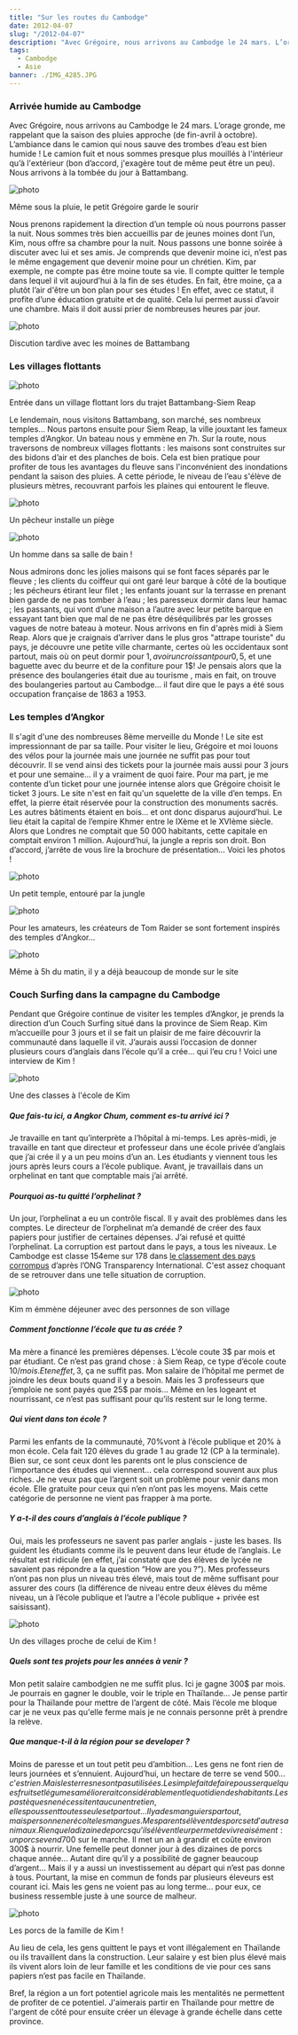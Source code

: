 ```yaml
---
title: "Sur les routes du Cambodge"
date: 2012-04-07
slug: "/2012-04-07"
description: "Avec Grégoire, nous arrivons au Cambodge le 24 mars. L’orage gronde..."
tags:
  - Cambodge
  - Asie
banner: ./IMG_4285.JPG
---
```


### Arrivée humide au Cambodge

Avec Grégoire, nous arrivons au Cambodge le 24 mars. L’orage gronde, me rappelant que la saison des pluies approche (de fin-avril à octobre). L’ambiance dans le camion qui nous sauve des trombes d’eau est bien humide ! Le camion fuit et nous sommes presque plus mouillés à l'intérieur qu’à l'extérieur (bon d’accord, j'exagère tout de même peut être un peu). Nous arrivons à la tombée du jour à Battambang.

![photo](./IMG_4246.JPG)

<div class="img-caption">
  Même sous la pluie, le petit Grégoire garde le sourir
</div>

Nous prenons rapidement la direction d’un temple où nous pourrons passer la nuit. Nous sommes très bien accueillis par de jeunes moines dont l’un, Kim, nous offre sa chambre pour la nuit. Nous passons une bonne soirée à discuter avec lui et ses amis. Je comprends que devenir moine ici, n’est pas le même engagement que devenir moine pour un chrétien. Kim, par exemple, ne compte pas être moine toute sa vie. Il compte quitter le temple dans lequel il vit aujourd’hui à la fin de ses études. En fait, être moine, ça a plutôt l’air d'être un bon plan pour ses études ! En effet, avec ce statut, il profite d’une éducation gratuite et de qualité. Cela lui permet aussi d’avoir une chambre. Mais il doit aussi prier de nombreuses heures par jour.

![photo](./IMG_4247.JPG)

<div class="img-caption">Discution tardive avec les moines de Battambang</div>

### Les villages flottants

![photo](./IMG_4278.JPG)

<div class="img-caption">
  Entrée dans un village flottant lors du trajet Battambang-Siem Reap
</div>

Le lendemain, nous visitons Battambang, son marché, ses nombreux temples…
Nous partons ensuite pour Siem Reap, la ville jouxtant les fameux temples d’Angkor. Un bateau nous y emmène en 7h. Sur la route, nous traversons de nombreux villages flottants : les maisons sont construites sur des bidons d’air et des planches de bois. Cela est bien pratique pour profiter de tous les avantages du fleuve sans l'inconvénient des inondations pendant la saison des pluies. A cette période, le niveau de l’eau s'élève de plusieurs mètres, recouvrant parfois les plaines qui entourent le fleuve.

![photo](./IMG_4262.JPG)

<div class="img-caption">Un pêcheur installe un piège</div>

![photo](./IMG_4258.JPG)

<div class="img-caption">Un homme dans sa salle de bain !</div>

Nous admirons donc les jolies maisons qui se font faces séparés par le fleuve ; les clients du coiffeur qui ont garé leur barque à côté de la boutique ; les pécheurs étirant leur filet ; les enfants jouant sur la terrasse en prenant bien garde de ne pas tomber à l’eau ; les paresseux dormir dans leur hamac ; les passants, qui vont d’une maison a l’autre avec leur petite barque en essayant tant bien que mal de ne pas être déséquilibrés par les grosses vagues de notre bateau à moteur.
Nous arrivons en fin d'après midi à Siem Reap. Alors que je craignais d’arriver dans le plus gros "attrape touriste" du pays, je découvre une petite ville charmante, certes où les occidentaux sont partout, mais où on peut dormir pour 1$, avoir un croissant pour 0,5$, et une baguette avec du beurre et de la confiture pour 1\$! Je pensais alors que la présence des boulangeries était due au tourisme , mais en fait, on trouve des boulangeries partout au Cambodge… il faut dire que le pays a été sous occupation française de 1863 a 1953.

### Les temples d’Angkor

Il s'agit d'une des nombreuses 8ème merveille du Monde ! Le site est impressionnant de par sa taille. Pour visiter le lieu, Grégoire et moi louons des vélos pour la journée mais une journée ne suffit pas pour tout découvrir. Il se vend ainsi des tickets pour la journée mais aussi pour 3 jours et pour une semaine… il y a vraiment de quoi faire. Pour ma part, je me contente d’un ticket pour une journée intense alors que Grégoire choisit le ticket 3 jours.
Le site n'est en fait qu'un squelette de la ville d’en temps. En effet, la pierre était réservée pour la construction des monuments sacrés. Les autres bâtiments étaient en bois… et ont donc disparus aujourd’hui. Le lieu était la capital de l’empire Khmer entre le IXème et le XVIème siècle. Alors que Londres ne comptait que 50 000 habitants, cette capitale en comptait environ 1 million. Aujourd’hui, la jungle a repris son droit. Bon d’accord, j’arrête de vous lire la brochure de présentation… Voici les photos !

![photo](./IMG_4321.JPG)

<div class="img-caption">Un petit temple, entouré par la jungle</div>

![photo](./IMG_4341.JPG)

<div class="img-caption">
  Pour les amateurs, les créateurs de Tom Raider se sont fortement inspirés des
  temples d'Angkor...
</div>

![photo](./IMG_4305.JPG)

<div class="img-caption">
  Même à 5h du matin, il y a déjà beaucoup de monde sur le site
</div>

### Couch Surfing dans la campagne du Cambodge

Pendant que Grégoire continue de visiter les temples d’Angkor, je prends la direction d’un Couch Surfing situé dans la province de Siem Reap.
Kim m’accueille pour 3 jours et il se fait un plaisir de me faire découvrir la communauté dans laquelle il vit. J’aurais aussi l’occasion de donner plusieurs cours d’anglais dans l’école qu’il a crée… qui l’eu cru ! Voici une interview de Kim !

![photo](./IMG_4381.JPG)

<div class="img-caption">Une des classes à l'école de Kim</div>

##### Que fais-tu ici, a Angkor Chum, comment es-tu arrivé ici ?

Je travaille en tant qu’interprète a l’hôpital à mi-temps. Les après-midi, je travaille en tant que directeur et professeur dans une école privée d’anglais que j’ai crée il y a un peu moins d’un an. Les étudiants y viennent tous les jours après leurs cours a l’école publique. Avant, je travaillais dans un orphelinat en tant que comptable mais j’ai arrêté.

##### Pourquoi as-tu quitté l’orphelinat ?

Un jour, l’orphelinat a eu un contrôle fiscal. Il y avait des problèmes dans les comptes. Le directeur de l’orphelinat m’a demandé de créer des faux papiers pour justifier de certaines dépenses. J’ai refusé et quitté l’orphelinat. La corruption est partout dans le pays, a tous les niveaux. Le Cambodge est classe 154eme sur 178 dans <a href='http://www.transparence-france.org/e_upload/pdf/cpi2010_table_2010.pdf'>le classement des pays corrompus</a> d’après l’ONG Transparency International. C'est assez choquant de se retrouver dans une telle situation de corruption.

![photo](./IMG_4386.JPG)

<div class="img-caption">
  Kim m émmène déjeuner avec des personnes de son village
</div>

##### Comment fonctionne l’école que tu as créée ?

Ma mère a financé les premières dépenses. L’école coute 3$ par mois et par étudiant. Ce n’est pas grand chose : à Siem Reap, ce type d’école coute 10$/mois. Et en effet, 3$, ça ne suffit pas. Mon salaire de l’hôpital me permet de joindre les deux bouts quand il y a besoin. Mais les 3 professeurs que j’emploie ne sont payés que 25$ par mois... Même en les logeant et nourrissant, ce n’est pas suffisant pour qu’ils restent sur le long terme.

##### Qui vient dans ton école ?

Parmi les enfants de la communauté, 70%vont à l’école publique et 20% à mon école. Cela fait 120 élèves du grade 1 au grade 12 (CP à la terminale). Bien sur, ce sont ceux dont les parents ont le plus conscience de l’importance des études qui viennent... cela correspond souvent aux plus riches. Je ne veux pas que l’argent soit un problème pour venir dans mon école. Elle gratuite pour ceux qui n’en n’ont pas les moyens. Mais cette catégorie de personne ne vient pas frapper à ma porte.

##### Y a-t-il des cours d’anglais à l’école publique ?

Oui, mais les professeurs ne savent pas parler anglais - juste les bases. Ils guident les étudiants comme ils le peuvent dans leur étude de l’anglais. Le résultat est ridicule (en effet, j’ai constaté que des élèves de lycée ne savaient pas répondre a la question “How are you ?”). Mes professeurs n’ont pas non plus un niveau très élevé, mais tout de même suffisant pour assurer des cours (la différence de niveau entre deux élèves du même niveau, un à l’école publique et l’autre a l'école publique + privée est saisissant).

![photo](./IMG_4393.JPG)

<div class="img-caption">Un des villages proche de celui de Kim !</div>

##### Quels sont tes projets pour les années à venir ?

Mon petit salaire cambodgien ne me suffit plus. Ici je gagne 300\$ par mois. Je pourrais en gagner le double, voir le triple en Thaïlande... Je pense partir pour la Thaïlande pour mettre de l’argent de côté. Mais l’école me bloque car je ne veux pas qu'elle ferme mais je ne connais personne prêt à prendre la relève.

##### Que manque-t-il à la région pour se developer ?

Moins de paresse et un tout petit peu d’ambition... Les gens ne font rien de leurs journées et s’ennuient. Aujourd’hui, un hectare de terre se vend 500$… c’est rien. Mais les terres ne sont pas utilisées.
Le simple fait de faire pousser quelques fruits et légumes améliorerait considérablement le quotidien des habitants. Les pastèques ne nécessitent aucun entretien, elles poussent toutes seules et partout… Il y a des manguiers partout, mais personne ne récolte les mangues.
Mes parents élèvent des porcs et d’autres animaux. Rien que la dizaine de porcs qu’ils élèvent leur permet de vivre aisément : un porc se vend 700$ sur le marche. Il met un an à grandir et coûte environ 300\$ à nourrir. Une femelle peut donner jour à des dizaines de porcs chaque année... Autant dire qu’il y a possibilité de gagner beaucoup d’argent... Mais il y a aussi un investissement au départ qui n’est pas donne à tous. Pourtant, la mise en commun de fonds par plusieurs éleveurs est courant ici. Mais les gens ne voient pas au long terme... pour eux, ce business ressemble juste à une source de malheur.

![photo](./IMG_4389.JPG)

<div class="img-caption">Les porcs de la famille de Kim !</div>

Au lieu de cela, les gens quittent le pays et vont illégalement en Thaïlande ou ils travaillent dans la construction. Leur salaire y est bien plus élevé mais ils vivent alors loin de leur famille et les conditions de vie pour ces sans papiers n’est pas facile en Thaïlande.

Bref, la région a un fort potentiel agricole mais les mentalités ne permettent de profiter de ce potentiel. J'aimerais partir en Thaïlande pour mettre de l'argent de côté pour ensuite créer un élevage à grande échelle dans cette province.
